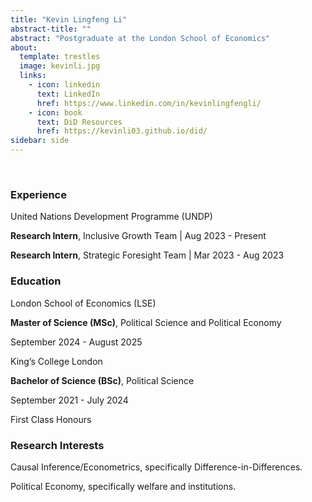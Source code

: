 ```yaml
---
title: "Kevin Lingfeng Li"
abstract-title: ""
abstract: "Postgraduate at the London School of Economics"
about:
  template: trestles
  image: kevinli.jpg
  links:
    - icon: linkedin
      text: LinkedIn
      href: https://www.linkedin.com/in/kevinlingfengli/
    - icon: book
      text: DiD Resources
      href: https://kevinli03.github.io/did/
sidebar: side
---
```


<br />

### Experience

::: myclass
United Nations Development Programme (UNDP)

::: small
**Research Intern**, Inclusive Growth Team \| Aug 2023 - Present

**Research Intern**, Strategic Foresight Team \| Mar 2023 - Aug 2023
:::
:::

### Education

::: myclass
London School of Economics (LSE)

::: small
**Master of Science (MSc)**, Political Science and Political Economy

September 2024 - August 2025
:::
:::

::: myclass
King's College London

::: small
**Bachelor of Science (BSc)**, Political Science

September 2021 - July 2024

First Class Honours
:::
:::

### Research Interests

::: myclass
::: small
Causal Inference/Econometrics, specifically Difference-in-Differences.

Political Economy, specifically welfare and institutions.
:::
:::
